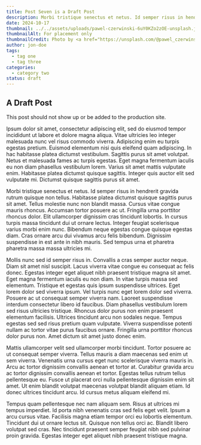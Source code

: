 ```yaml
---
title: Post Seven is a Draft Post
description: Morbi tristique senectus et netus. Id semper risus in hendrerit gravida rutrum quisque non tellus. Habitasse platea dictumst quisque sagittis purus sit amet.
date: 2024-10-17
thumbnail: ../../assets/uploads/pawel-czerwinski-6uY0KZo2zOE-unsplash.jpg
thumbnailAlt: For placement only
thumbnailCredit: Photo by <a href="https://unsplash.com/@pawel_czerwinski?utm_content=creditCopyText&utm_medium=referral&utm_source=unsplash">Pawel Czerwinski</a> on <a href="https://unsplash.com/@pawel_czerwinski?utm_content=creditCopyText&utm_medium=referral&utm_source=unsplash">Unsplash</a>
author: jon-doe
tags:
  - tag one
  - tag three
categories:
  - category two
status: draft
---
```


## A Draft Post 

This post should not show up or be added to the production site. 

Ipsum dolor sit amet, consectetur adipiscing elit, sed do eiusmod tempor incididunt ut labore et dolore magna aliqua. Vitae ultricies leo integer malesuada nunc vel risus commodo viverra. Adipiscing enim eu turpis egestas pretium. Euismod elementum nisi quis eleifend quam adipiscing. In hac habitasse platea dictumst vestibulum. Sagittis purus sit amet volutpat. Netus et malesuada fames ac turpis egestas. Eget magna fermentum iaculis eu non diam phasellus vestibulum lorem. Varius sit amet mattis vulputate enim. Habitasse platea dictumst quisque sagittis. Integer quis auctor elit sed vulputate mi. Dictumst quisque sagittis purus sit amet.

Morbi tristique senectus et netus. Id semper risus in hendrerit gravida rutrum quisque non tellus. Habitasse platea dictumst quisque sagittis purus sit amet. Tellus molestie nunc non blandit massa. Cursus vitae congue mauris rhoncus. Accumsan tortor posuere ac ut. Fringilla urna porttitor rhoncus dolor. Elit ullamcorper dignissim cras tincidunt lobortis. In cursus turpis massa tincidunt dui ut ornare lectus. Integer feugiat scelerisque varius morbi enim nunc. Bibendum neque egestas congue quisque egestas diam. Cras ornare arcu dui vivamus arcu felis bibendum. Dignissim suspendisse in est ante in nibh mauris. Sed tempus urna et pharetra pharetra massa massa ultricies mi.

Mollis nunc sed id semper risus in. Convallis a cras semper auctor neque. Diam sit amet nisl suscipit. Lacus viverra vitae congue eu consequat ac felis donec. Egestas integer eget aliquet nibh praesent tristique magna sit amet. Eget magna fermentum iaculis eu non diam. In vitae turpis massa sed elementum. Tristique et egestas quis ipsum suspendisse ultrices. Eget lorem dolor sed viverra ipsum. Vel turpis nunc eget lorem dolor sed viverra. Posuere ac ut consequat semper viverra nam. Laoreet suspendisse interdum consectetur libero id faucibus. Diam phasellus vestibulum lorem sed risus ultricies tristique. Rhoncus dolor purus non enim praesent elementum facilisis. Ultrices tincidunt arcu non sodales neque. Tempus egestas sed sed risus pretium quam vulputate. Viverra suspendisse potenti nullam ac tortor vitae purus faucibus ornare. Fringilla urna porttitor rhoncus dolor purus non. Amet dictum sit amet justo donec enim.

Mattis ullamcorper velit sed ullamcorper morbi tincidunt. Tortor posuere ac ut consequat semper viverra. Tellus mauris a diam maecenas sed enim ut sem viverra. Venenatis urna cursus eget nunc scelerisque viverra mauris in. Arcu ac tortor dignissim convallis aenean et tortor at. Curabitur gravida arcu ac tortor dignissim convallis aenean et tortor. Egestas tellus rutrum tellus pellentesque eu. Fusce ut placerat orci nulla pellentesque dignissim enim sit amet. Ut enim blandit volutpat maecenas volutpat blandit aliquam etiam. Id donec ultrices tincidunt arcu. Id cursus metus aliquam eleifend mi.

Tempus quam pellentesque nec nam aliquam sem. Risus at ultrices mi tempus imperdiet. Id porta nibh venenatis cras sed felis eget velit. Ipsum a arcu cursus vitae. Facilisis magna etiam tempor orci eu lobortis elementum. Tincidunt dui ut ornare lectus sit. Quisque non tellus orci ac. Blandit libero volutpat sed cras. Nec tincidunt praesent semper feugiat nibh sed pulvinar proin gravida. Egestas integer eget aliquet nibh praesent tristique magna.
